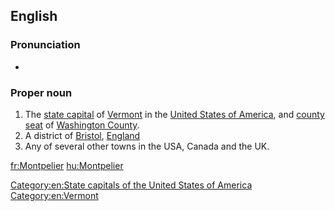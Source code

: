 ==English==
{{wikipedia}}

===Pronunciation===
* {{homophones|Montpellier|lang=en}}

===Proper noun===
{{en-proper noun}}

# The [[state capital]] of [[Vermont]] in the [[United States of America]], and [[county seat]] of [[Washington County]].
# A district of [[Bristol]], [[England]]
# Any of several other towns in the USA, Canada and the UK.

[[Category:en:State capitals of the United States of America]]
[[Category:en:Vermont]]
{{C|en|England}}

[[fr:Montpelier]]
[[hu:Montpelier]]